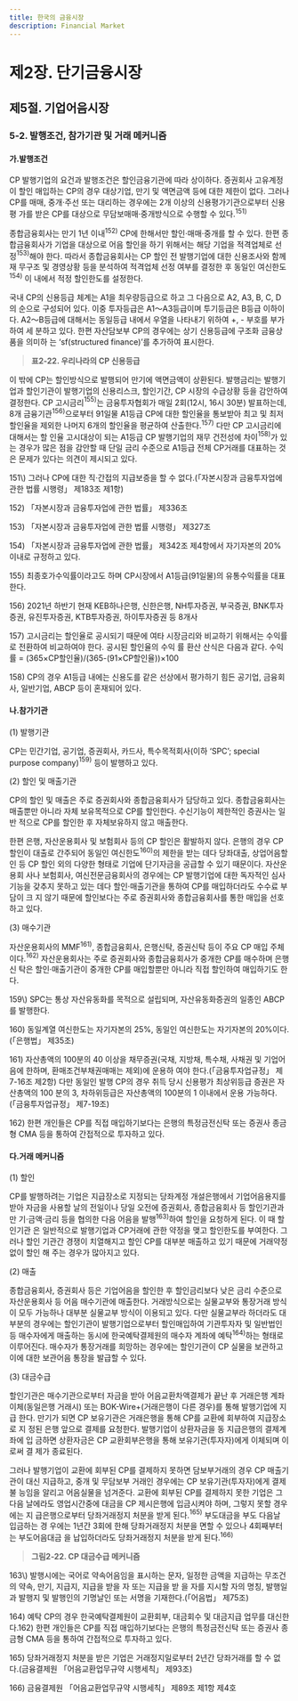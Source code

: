 ```yaml
---
title: 한국의 금융시장
description: Financial Market
---
```


# 제2장. 단기금융시장

## 제5절. 기업어음시장

### 5-2. 발행조건, 참가기관 및 거래 메커니즘

#### 가.발행조건

CP 발행기업의 요건과 발행조건은 할인금융기관에 따라 상이하다. 증권회사 고유계정
이 할인 매입하는 CP의 경우 대상기업, 만기 및 액면금액 등에 대한 제한이 없다. 그러나
CP를 매매, 중개·주선 또는 대리하는 경우에는 2개 이상의 신용평가기관으로부터 신용평
가를 받은 CP를 대상으로 무담보매매·중개방식으로 수행할 수 있다.$^{151)}$

종합금융회사는 만기 1년 이내$^{152)}$ CP에 한해서만 할인·매매·중개를 할 수 있다. 한편 종합금융회사가 기업을 대상으로 어음 할인을 하기 위해서는 해당 기업을 적격업체로 선
정$^{153)}$해야 한다. 따라서 종합금융회사는 CP 할인 전 발행기업에 대한 신용조사와 함께 재
무구조 및 경영상황 등을 분석하여 적격업체 선정 여부를 결정한 후 동일인 여신한도$^{154)}$ 이
내에서 적정 할인한도를 설정한다.

국내 CP의 신용등급 체계는 A1을 최우량등급으로 하고 그 다음으로 A2, A3, B, C, D
의 순으로 구성되어 있다. 이중 투자등급은 A1〜A3등급이며 투기등급은 B등급 이하이다.
A2〜B등급에 대해서는 동일등급 내에서 우열을 나타내기 위하여 +, - 부호를 부가하여 세
분하고 있다. 한편 자산담보부 CP의 경우에는 상기 신용등급에 구조화 금융상품을 의미하
는 ‘sf(structured finance)’를 추가하여 표시한다.

> __표2-22. 우리나라의 CP 신용등급__

이 밖에 CP는 할인방식으로 발행되어 만기에 액면금액이 상환된다. 발행금리는 발행기
업과 할인기관이 발행기업의 신용리스크, 할인기간, CP 시장의 수급상황 등을 감안하여
결정한다. CP 고시금리$^{155)}$는 금융투자협회가 매일 2회(12시, 16시 30분) 발표하는데, 8개
금융기관$^{156)}$으로부터 91일물 A1등급 CP에 대한 할인율을 통보받아 최고 및 최저 할인율을 제외한 나머지 6개의 할인율을 평균하여 산출한다.$^{157)}$ 다만 CP 고시금리에 대해서는 할
인율 고시대상이 되는 A1등급 CP 발행기업의 재무 건전성에 차이$^{158)}$가 있는 경우가 많은
점을 감안할 때 단일 금리 수준으로 A1등급 전체 CP거래를 대표하는 것은 문제가 있다는
의견이 제시되고 있다.

<GComment>
151\) 그러나 CP에 대한 직·간접의 지급보증을 할 수 없다.(「자본시장과 금융투자업에 관한 법률 시행령」 제183조 제1항)

152\) 「자본시장과 금융투자업에 관한 법률」 제336조

153\) 「자본시장과 금융투자업에 관한 법률 시행령」 제327조

154\) 「자본시장과 금융투자업에 관한 법률」 제342조 제4항에서 자기자본의 20% 이내로 규정하고 있다.

155\) 최종호가수익률이라고도 하며 CP시장에서 A1등급(91일물)의 유통수익률을 대표한다.

156\) 2021년 하반기 현재 KEB하나은행, 신한은행, NH투자증권, 부국증권, BNK투자증권, 유진투자증권, KTB투자증권, 하이투자증권 등
8개사

157\) 고시금리는 할인율로 공시되기 때문에 여타 시장금리와 비교하기 위해서는 수익률로 전환하여 비교하여야 한다. 공시된 할인율의 수익
률 환산 산식은 다음과 같다. 수익률 = (365×CP할인율)/(365-(91×CP할인율))×100

158\) CP의 경우 A1등급 내에는 신용도를 같은 선상에서 평가하기 힘든 공기업, 금융회사, 일반기업, ABCP 등이 혼재되어 있다.
</GComment>


#### 나.참가기관

(1) 발행기관

CP는 민간기업, 공기업, 증권회사, 카드사, 특수목적회사(이하 ‘SPC’; special purpose
company)$^{159)}$ 등이 발행하고 있다.

(2) 할인 및 매출기관

CP의 할인 및 매출은 주로 증권회사와 종합금융회사가 담당하고 있다. 종합금융회사는
매출뿐만 아니라 자체 보유목적으로 CP를 할인한다. 수신기능이 제한적인 증권사는 일반
적으로 CP를 할인한 후 자체보유하지 않고 매출한다.

한편 은행, 자산운용회사 및 보험회사 등의 CP 할인은 활발하지 않다. 은행의 경우 CP
할인이 대출로 간주되어 동일인 여신한도$^{160)}$의 제한을 받는 데다 당좌대출, 상업어음할인
등 CP 할인 외의 다양한 형태로 기업에 단기자금을 공급할 수 있기 때문이다. 자산운용회
사나 보험회사, 여신전문금융회사의 경우에는 CP 발행기업에 대한 독자적인 심사기능을
갖추지 못하고 있는 데다 할인·매출기관을 통하여 CP를 매입하더라도 수수료 부담이 크
지 않기 때문에 할인보다는 주로 증권회사와 종합금융회사를 통한 매입을 선호하고 있다.

(3) 매수기관

자산운용회사의 MMF$^{161)}$, 종합금융회사, 은행신탁, 증권신탁 등이 주요 CP 매입 주체
이다.$^{162)}$ 자산운용회사는 주로 증권회사와 종합금융회사가 중개한 CP를 매수하며 은행신
탁은 할인·매출기관이 중개한 CP를 매입할뿐만 아니라 직접 할인하여 매입하기도 한다.

<GComment>
159\) SPC는 통상 자산유동화를 목적으로 설립되며, 자산유동화증권의 일종인 ABCP를 발행한다.

160\) 동일계열 여신한도는 자기자본의 25%, 동일인 여신한도는 자기자본의 20%이다.(「은행법」 제35조)

161\) 자산총액의 100분의 40 이상을 채무증권(국채, 지방채, 특수채, 사채권 및 기업어음에 한하며, 환매조건부채권매매는 제외)에 운용하
여야 한다.(「금융투자업규정」 제7-16조 제2항) 다만 동일인 발행 CP의 경우 취득 당시 신용평가 최상위등급 증권은 자산총액의 100
분의 3, 차하위등급은 자산총액의 100분의 1 이내에서 운용 가능하다.(「금융투자업규정」 제7-19조)

162\) 한편 개인들은 CP를 직접 매입하기보다는 은행의 특정금전신탁 또는 증권사 종금형 CMA 등을 통하여 간접적으로 투자하고 있다.
</GComment>

#### 다.거래 메커니즘

(1) 할인

CP를 발행하려는 기업은 지급장소로 지정되는 당좌계정 개설은행에서 기업어음용지를
받아 자금을 사용할 날의 전일이나 당일 오전에 증권회사, 종합금융회사 등 할인기관과 만
기·금액·금리 등을 협의한 다음 어음을 발행$^{163)}$하여 할인을 요청하게 된다. 이 때 할인기관
은 일반적으로 발행기업과 CP거래에 관한 약정을 맺고 할인한도를 부여한다. 그러나 할인
기관간 경쟁이 치열해지고 할인 CP를 대부분 매출하고 있기 때문에 거래약정 없이 할인
해 주는 경우가 많아지고 있다.

(2) 매출

종합금융회사, 증권회사 등은 기업어음을 할인한 후 할인금리보다 낮은 금리 수준으로
자산운용회사 등 어음 매수기관에 매출한다. 거래방식으로는 실물교부와 통장거래 방식
이 모두 가능하나 대부분 실물교부 방식이 이용되고 있다. 다만 실물교부라 하더라도 대
부분의 경우에는 할인기관이 발행기업으로부터 할인매입하여 기관투자자 및 일반법인 등
매수자에게 매출하는 동시에 한국예탁결제원의 매수자 계좌에 예탁$^{164)}$하는 형태로 이루어진다. 매수자가 통장거래를 희망하는 경우에는 할인기관이 CP 실물을 보관하고 이에 대한
보관어음 통장을 발급할 수 있다.

(3) 대금수급

할인기관은 매수기관으로부터 자금을 받아 어음교환차액결제가 끝난 후 거래은행 계좌
이체(동일은행 거래시) 또는 BOK-Wire+(거래은행이 다른 경우)를 통해 발행기업에 지급
한다. 만기가 되면 CP 보유기관은 거래은행을 통해 CP를 교환에 회부하여 지급장소로 지
정된 은행 앞으로 결제를 요청한다. 발행기업이 상환자금을 동 지급은행의 결제계좌에 입
금하면 상환자금은 CP 교환회부은행을 통해 보유기관(투자자)에게 이체되며 이로써 결
제가 종료된다.

그러나 발행기업이 교환에 회부된 CP를 결제하지 못하면 담보부거래의 경우 CP 매출기
관이 대신 지급하고, 중개 및 무담보부 거래인 경우에는 CP 보유기관(투자자)에게 결제불
능임을 알리고 어음실물을 넘겨준다. 교환에 회부된 CP를 결제하지 못한 기업은 그 다음
날에라도 영업시간중에 대금을 CP 제시은행에 입금시켜야 하며, 그렇지 못할 경우에는 지
급은행으로부터 당좌거래정지 처분을 받게 된다.$^{165)}$ 부도대금을 부도 다음날 입금하는 경
우에는 1년간 3회에 한해 당좌거래정지 처분을 면할 수 있으나 4회째부터는 부도어음대금
을 납입하더라도 당좌거래정지 처분을 받게 된다.$^{166)}$

> __그림2-22. CP 대금수급 메커니즘__

<GComment>
163\) 발행시에는 국어로 약속어음임을 표시하는 문자, 일정한 금액을 지급하는 무조건의 약속, 만기, 지급지, 지급을 받을 자 또는 지급을 받
을 자를 지시할 자의 명칭, 발행일과 발행지 및 발행인의 기명날인 또는 서명을 기재한다.(「어음법」 제75조)

164\) 예탁 CP의 경우 한국예탁결제원이 교환회부, 대금회수 및 대금지급 업무를 대신한다.162\) 한편 개인들은 CP를 직접 매입하기보다는 은행의 특정금전신탁 또는 증권사 종금형 CMA 등을 통하여 간접적으로 투자하고 있다.

165\) 당좌거래정지 처분을 받은 기업은 거래정지일로부터 2년간 당좌거래를 할 수 없다.(금융결제원 「어음교환업무규약 시행세칙」 제93조)

166\) 금융결제원 「어음교환업무규약 시행세칙」 제89조 제1항 제4호
</GComment>
